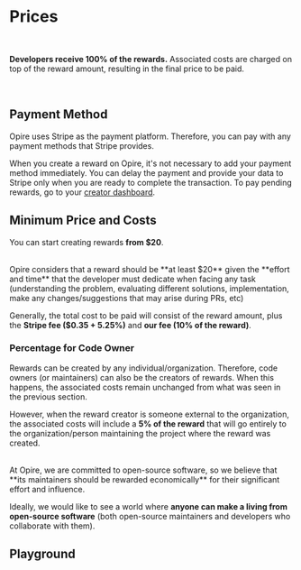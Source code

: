 
# Prices

<br/>

<InfoPanel>**Developers receive 100% of the rewards.** Associated costs are charged on top of the reward amount, resulting in the final price to be paid.</InfoPanel>

<br/>

## Payment Method

Opire uses Stripe as the payment platform. Therefore, you can pay with any payment methods that Stripe provides.

When you create a reward on Opire, it's not necessary to add your payment method immediately. You can delay the payment and provide your data to Stripe only when you are ready to complete the transaction. To pay pending rewards, go to your [creator dashboard](https://app.opire.dev/dashboard/creator/rewards).

## Minimum Price and Costs

You can start creating rewards **from $20**.

<br/>
<InfoPanel>Opire considers that a reward should be **at least $20** given the **effort and time** that the developer must dedicate when facing any task <DimmedText>(understanding the problem, evaluating different solutions, implementation, make any changes/suggestions that may arise during PRs, etc)</DimmedText></InfoPanel>
<br/>

Generally, the total cost to be paid will consist of the reward amount, plus the **Stripe fee ($0.35 + 5.25%)** and **our fee (10% of the reward)**.

### Percentage for Code Owner

Rewards can be created by any individual/organization. Therefore, code owners (or maintainers) can also be the creators of rewards. When this happens, the associated costs remain unchanged from what was seen in the previous section.

However, when the reward creator is someone external to the organization, the associated costs will include a **5% of the reward** that will go entirely to the organization/person maintaining the project where the reward was created.

<br/>
<InfoPanel>
At Opire, we are committed to open-source software, so we believe that **its maintainers should be rewarded economically** for their significant effort and influence.

Ideally, we would like to see a world where **anyone can make a living from open-source software** (both open-source maintainers and developers who collaborate with them).
</InfoPanel>
<br/>

## Playground
<br/>

<RewardCalculator/>